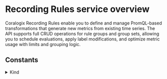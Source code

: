 # Recording Rules service overview

Coralogix Recording Rules enable you to define and manage PromQL-based transformations that generate new metrics from existing time series. The API supports full CRUD operations for rule groups and group sets, allowing you to schedule evaluations, apply label modifications, and optimize metric usage with limits and grouping logic.


## Constants

<details>
  <summary>Kind</summary>

  | Value |
|-------|
| `Transient` |
| `Final` |
</details>
